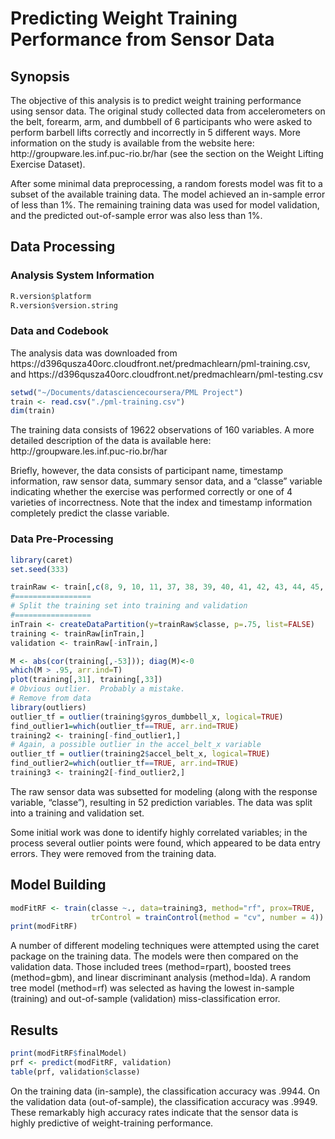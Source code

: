 
Predicting Weight Training Performance from Sensor Data
========================================================

## Synopsis

The objective of this analysis is to predict weight training performance
using sensor data.  The original study collected data from accelerometers on
the belt, forearm, arm, and dumbbell of 6 participants who were asked
to perform barbell lifts correctly and incorrectly in 5 different ways.
More information on the study is available from the website here:
http://groupware.les.inf.puc-rio.br/har (see the section on the Weight 
Lifting Exercise Dataset).

After some minimal data preprocessing, a random forests model was fit to
a subset of the available training data.  The model achieved an in-sample
error of less than 1%.  The remaining training data was used for model validation,
and the predicted out-of-sample error was also less than 1%.

## Data Processing
### Analysis System Information
```r
R.version$platform
R.version$version.string
```
### Data and Codebook
The analysis data was downloaded from 
https://d396qusza40orc.cloudfront.net/predmachlearn/pml-training.csv, and 
https://d396qusza40orc.cloudfront.net/predmachlearn/pml-testing.csv

```r
setwd("~/Documents/datasciencecoursera/PML Project")
train <- read.csv("./pml-training.csv")
dim(train)
```
The training data consists of 19622 observations of 160 variables.  A more detailed
description of the data is available here:
http://groupware.les.inf.puc-rio.br/har

Briefly, however, the data consists of participant name, timestamp information,
raw sensor data, summary sensor data, and a "classe" variable indicating whether
the exercise was performed correctly or one of 4 varieties of incorrectness.
Note that the index and timestamp information completely predict the classe variable.

### Data Pre-Processing
```r

library(caret)
set.seed(333)

trainRaw <- train[,c(8, 9, 10, 11, 37, 38, 39, 40, 41, 42, 43, 44, 45, 46, 47, 48, 49, 60, 61, 62, 63, 64, 65, 66, 67, 68, 84, 85, 86, 102, 113, 114, 115, 116, 117, 118, 119, 120, 121, 122, 123, 124, 140, 151, 152, 153, 154, 155, 156, 157, 158, 159, 160)]
#=================
# Split the training set into training and validation
#=================
inTrain <- createDataPartition(y=trainRaw$classe, p=.75, list=FALSE)
training <- trainRaw[inTrain,]
validation <- trainRaw[-inTrain,]

M <- abs(cor(training[,-53])); diag(M)<-0
which(M > .95, arr.ind=T)
plot(training[,31], training[,33])
# Obvious outlier.  Probably a mistake.
# Remove from data
library(outliers)
outlier_tf = outlier(training$gyros_dumbbell_x, logical=TRUE)
find_outlier1=which(outlier_tf==TRUE, arr.ind=TRUE)
training2 <- training[-find_outlier1,]
# Again, a possible outlier in the accel_belt_x variable
outlier_tf = outlier(training2$accel_belt_x, logical=TRUE)
find_outlier2=which(outlier_tf==TRUE, arr.ind=TRUE)
training3 <- training2[-find_outlier2,]
```
The raw sensor data was subsetted for modeling (along with the response variable,
"classe"), resulting in 52 prediction variables.  The data was split into a
training and validation set.

Some initial work was done to identify highly correlated variables; in the process
several outlier points were found, which appeared to be data entry errors.  They
were removed from the training data.

## Model Building
```r
modFitRF <- train(classe ~., data=training3, method="rf", prox=TRUE,
                  trControl = trainControl(method = "cv", number = 4))
print(modFitRF)

```
A number of different modeling techniques were attempted using the caret package
on the training data. The models were then compared on the validation data.  Those
included trees (method=rpart), boosted trees (method=gbm), and linear discriminant
analysis (method=lda).  A random tree model (method=rf) was selected as having
the lowest in-sample (training) and out-of-sample (validation) miss-classification
error.

## Results
```r
print(modFitRF$finalModel)
prf <- predict(modFitRF, validation)
table(prf, validation$classe)
```
On the training data (in-sample), the classification accuracy was .9944.  On the
validation data (out-of-sample), the classification accuracy was .9949.  These
remarkably high accuracy rates indicate that the sensor data is highly predictive
of weight-training performance.
